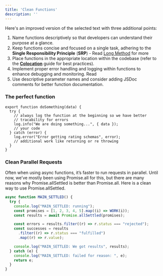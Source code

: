 ```yaml
---
title: 'Clean Functions'
description: ''
---
```

Here's an improved version of the selected text with three additional points:

1. Name functions descriptively so that developers can understand their purpose at a glance.
2. Keep functions concise and focused on a single task, adhering to the **Single Responsibility Principle** (**SRP**) - Read [Long Method](https://refactoring.guru/smells/long-method) for more
3. Place functions in the appropriate location within the codebase (refer to the [**Colocation**](https://www.notion.so/Colocation-fff2946d7033806490fddbca8d2550b4?pvs=21)  guide for best practices).
4. Implement proper error handling and logging within functions to enhance debugging and monitoring. Read 
5. Use descriptive parameter names and consider adding JSDoc comments for better function documentation.

### The perfect function

```tsx
export function doSomething(data) {
  try {
    // always log the function at the beginning so we have better
    // tracability for errors
    log.info("We are doing something...", { data });
    // your code
  } catch (error) {
    log.error("Error getting rating schemas", error);
    // additional work like returning or re throwing
  }
}
```

### **Clean Parallel Requests**

Often when using async functions, it’s faster to run requests in parallel. Until now, we’ve mostly been using Promise.all for this, but there are many reasons why Promise.allSettled is better than Promise.all. Here is a clean way to use Promise.allSettled.

```jsx
async function MAIN_SETTLED() {
  try {
    console.log("MAIN_SETTLED: running");
    const promises = [1, 2, 3, 4, 5].map((i) => WORK(i));
    const results = await Promise.allSettled(promises);

    const errors = results.filter((r) => r.status === "rejected");
    const successes = results
      .filter((r) => r.status === "fulfilled")
      .map((r) => r.value);

    console.log("MAIN_SETTLED: We got results", results);
  } catch (e) {
    console.log("MAIN_SETTLED: failed for reason: ", e);
    return e;
  }
}
```